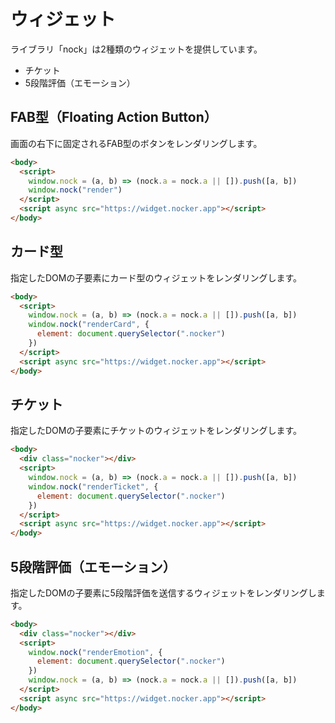 # ウィジェット

ライブラリ「nock」は2種類のウィジェットを提供しています。

- チケット
- 5段階評価（エモーション）


## FAB型（Floating Action Button）

画面の右下に固定されるFAB型のボタンをレンダリングします。

```html
<body>
  <script>
    window.nock = (a, b) => (nock.a = nock.a || []).push([a, b])
    window.nock("render")
  </script>
  <script async src="https://widget.nocker.app"></script>
</body>
```

## カード型

指定したDOMの子要素にカード型のウィジェットをレンダリングします。

```html
<body>
  <script>
    window.nock = (a, b) => (nock.a = nock.a || []).push([a, b])
    window.nock("renderCard", {
      element: document.querySelector(".nocker")
    })
  </script>
  <script async src="https://widget.nocker.app"></script>
</body>
```


<BoxPreviewCard />

## チケット

指定したDOMの子要素にチケットのウィジェットをレンダリングします。

```html
<body>
  <div class="nocker"></div>
  <script>
    window.nock = (a, b) => (nock.a = nock.a || []).push([a, b])
    window.nock("renderTicket", {
      element: document.querySelector(".nocker")
    })
  </script>
  <script async src="https://widget.nocker.app"></script>
</body>
```


<BoxPreviewTicket />

## 5段階評価（エモーション）

指定したDOMの子要素に5段階評価を送信するウィジェットをレンダリングします。

```html
<body>
  <div class="nocker"></div>
  <script>
    window.nock("renderEmotion", {
      element: document.querySelector(".nocker")
    })
    window.nock = (a, b) => (nock.a = nock.a || []).push([a, b])
  </script>
  <script async src="https://widget.nocker.app"></script>
</body>
```


<BoxPreviewEmotion />
